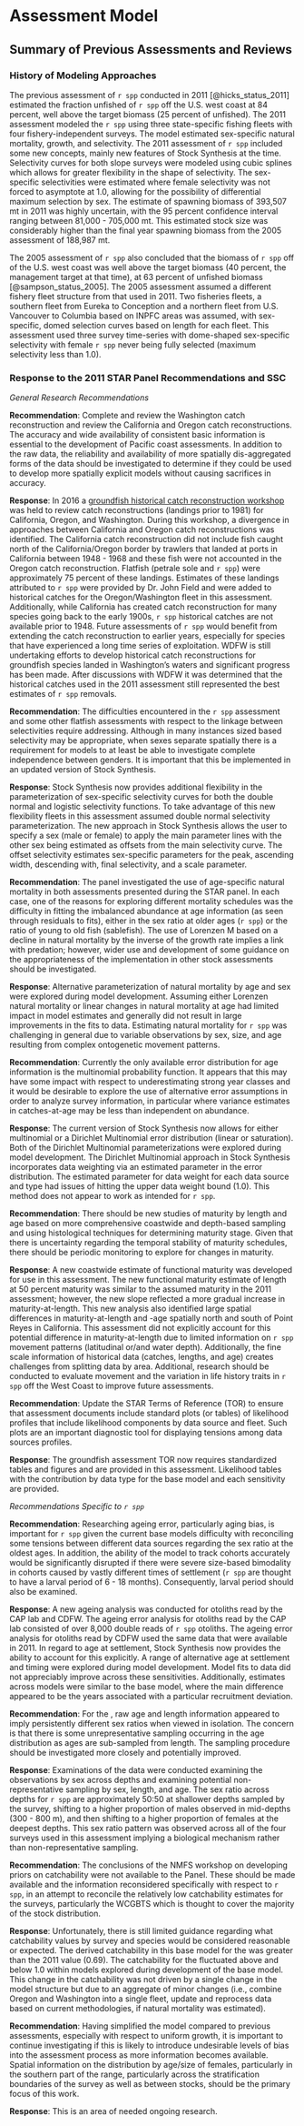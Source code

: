 # Assessment Model

## Summary of Previous Assessments and Reviews


### History of Modeling Approaches 

The previous assessment of `r spp` conducted in 2011 [@hicks_status_2011] estimated the fraction unfished of `r spp` off the U.S. west coast at 84 percent, well above the target biomass (25 percent of unfished). The 2011 assessment modeled the `r spp` using three state-specific fishing fleets with four fishery-independent surveys. The model estimated sex-specific natural mortality, growth, and selectivity. The 2011 assessment of `r spp` included some new concepts, mainly new features of Stock Synthesis at the time. Selectivity curves for both slope surveys were modeled using cubic splines which allows for greater flexibility in the shape of selectivity. The sex-specific selectivities were estimated where female selectivity was not forced to asymptote at 1.0, allowing for the possibility of differential maximum selection by sex. The estimate of spawning biomass of 393,507 mt in 2011 was highly uncertain, with the 95 percent confidence interval ranging between 81,000 - 705,000 mt.  This estimated stock size was considerably higher than the final year spawning biomass from the 2005 assessment of 188,987 mt.

The 2005 assessment of `r spp` also concluded that the biomass of `r spp` off of the U.S. west coast was well above the target biomass (40 percent, the management target at that time), at 63 percent of unfished biomass [@sampson_status_2005].  The 2005 assessment assumed a different fishery fleet structure from that used in 2011. Two fisheries fleets, a southern fleet from Eureka to Conception and a northern fleet from U.S. Vancouver to Columbia based on INPFC areas was assumed, with sex-specific, domed selection curves based on length for each fleet. This assessment used three survey time-series with dome-shaped sex-specific selectivity with female `r spp` never being fully selected (maximum selectivity less than 1.0).


### Response to the 2011 STAR Panel Recommendations and SSC 

*General Research Recommendations*

**Recommendation**: Complete and review the Washington catch reconstruction and review the California and Oregon catch reconstructions. The accuracy and wide availability of consistent basic information is essential to the development of Pacific coast assessments. In addition to the raw data, the reliability and availability of more spatially dis-aggregated forms of the data should be investigated to determine if they could be used to develop more spatially explicit models without causing sacrifices in accuracy.

**Response**: In 2016 a [groundfish historical catch reconstruction workshop](https://www.pcouncil.org/documents/2017/03/i2_att1_catch_reconstruction_workshop_report_mar2017bb.pdf/) was held to review catch reconstructions (landings prior to 1981) for California, Oregon, and Washington. During this workshop, a divergence in approaches between California and Oregon catch reconstructions was identified. The California catch reconstruction did not include fish caught north of the California/Oregon border by trawlers that landed at ports in California between 1948 - 1968 and these fish were not accounted in the Oregon catch reconstruction. Flatfish (petrale sole and `r spp`) were approximately 75 percent of these landings. Estimates of these landings attributed to `r spp` were provided by Dr. John Field and were added to historical catches for the Oregon/Washington fleet in this assessment. Additionally, while California has created catch reconstruction for many species going back to the early 1900s, `r spp` historical catches are not available prior to 1948.  Future assessments of `r spp` would benefit from extending the catch reconstruction to earlier years, especially for species that have experienced a long time series of exploitation. WDFW is still undertaking efforts to develop historical catch reconstructions for groundfish species landed in Washington's waters and significant progress has been made. After discussions with WDFW it was determined that the historical catches used in the 2011 assessment still represented the best estimates of `r spp` removals. 


**Recommendation**: The difficulties encountered in the `r spp` assessment and some other flatfish assessments with respect to the linkage between selectivities require addressing. Although in many instances sized based selectivity may be appropriate, when sexes separate spatially there is a requirement for models to at least be able to investigate complete independence between genders. It is important that this be implemented in an updated version of Stock Synthesis.

**Response**: Stock Synthesis now provides additional flexibility in the parameterization of sex-specific selectivity curves for both the double normal and logistic selectivity functions. To take advantage of this new flexibility fleets in this assessment assumed double normal selectivity parameterization.  The new approach in Stock Synthesis allows the user to specify a sex (male or female) to apply the main parameter lines with the other sex being estimated as offsets from the main selectivity curve.  The offset selectivity estimates sex-specific parameters for the peak, ascending width, descending with, final selectivity, and a scale parameter.   


**Recommendation**: The panel investigated the use of age-specific natural mortality in both assessments presented during the STAR panel. In each case, one of the reasons for exploring different mortality schedules was the difficulty in fitting the imbalanced abundance at age information (as seen through residuals to fits), either in the sex ratio at older ages (`r spp`) or the ratio of young to old fish (sablefish). The use of Lorenzen M based on a decline in natural mortality by the inverse of the growth rate implies a link with predation; however, wider use and development of some guidance on the appropriateness of the implementation in other stock assessments should be investigated.

**Response**: Alternative parameterization of natural mortality by age and sex were explored during model development. Assuming either Lorenzen natural mortality or linear changes in natural mortality at age had limited impact in model estimates and generally did not result in large improvements in the fits to data. Estimating natural mortality for `r spp` was challenging in general due to variable observations by sex, size, and age resulting from complex ontogenetic movement patterns.


**Recommendation**: Currently the only available error distribution for age information is the multinomial probability function. It appears that this may have some impact with respect to underestimating strong year classes and it would be desirable to explore the use of alternative error assumptions in order to analyze survey information, in particular where variance estimates in catches-at-age may be less than independent on abundance.

**Response**: The current version of Stock Synthesis now allows for either multinomial or a Dirichlet Multinomial error distribution (linear or saturation). Both of the Dirichlet Multinomial parameterizations were explored during model development. The Dirichlet Multinomial approach in Stock Synthesis incorporates data weighting via an estimated parameter in the error distribution. The estimated parameter for data weight for each data source and type had issues of hitting the upper data weight bound (1.0). This method does not appear to work as intended for `r spp`.       


**Recommendation**: There should be new studies of maturity by length and age based on more comprehensive coastwide and depth-based sampling and using histological techniques for determining maturity stage. Given that there is uncertainty regarding the temporal stability of maturity schedules, there should be periodic monitoring to explore for changes in maturity.

**Response**: A new coastwide estimate of functional maturity was developed for use in this assessment.  The new functional maturity estimate of length at 50 percent maturity was similar to the assumed maturity in the 2011 assessment; however, the new slope reflected a more gradual increase in maturity-at-length. This new analysis also identified large spatial differences in maturity-at-length and -age spatially north and south of Point Reyes in California. This assessment did not explicitly account for this potential difference in maturity-at-length due to limited information on `r spp` movement patterns (latitudinal or/and water depth).  Additionally, the fine scale information of historical data (catches, lengths, and age) creates challenges from splitting data by area.  Additional, research should be conducted to evaluate movement and the variation in life history traits in `r spp` off the West Coast to improve future assessments. 


**Recommendation**: Update the STAR Terms of Reference (TOR) to ensure that assessment documents include standard plots (or tables) of likelihood profiles that include likelihood components by data source and fleet. Such plots are an important diagnostic tool for displaying tensions among data sources profiles. 

**Response**: The groundfish assessment TOR now requires standardized tables and figures and are provided in this assessment. Likelihood tables with the contribution by data type for the base model and each sensitivity are provided.

*Recommendations Specific to `r spp`*

**Recommendation**: Researching ageing error, particularly aging bias, is important for `r spp` given the current base models difficulty with reconciling some tensions between different data sources regarding the sex ratio at the oldest ages. In addition, the ability of the model to track cohorts accurately would be significantly disrupted if there were severe size-based bimodality in cohorts caused by vastly different times of settlement (`r spp` are thought to have a larval period of 6 - 18 months). Consequently, larval period should also be examined.

**Response**: A new ageing analysis was conducted for otoliths read by the CAP lab and CDFW. The ageing error analysis for otoliths read by the CAP lab consisted of over 8,000 double reads of `r spp` otoliths. The ageing error analysis for otoliths read by CDFW used the same data that were available in 2011. In regard to age at settlement, Stock Synthesis now provides the ability to account for this explicitly.  A range of alternative age at settlement and timing were explored during model development. Model fits to data did not appreciably improve across these sensitivities.  Additionally, estimates across models were similar to the base model, where the main difference appeared to be the years associated with a particular recruitment deviation.    


**Recommendation**: For the \gls{s-wcgbt}, raw age and length information appeared to imply persistently different sex ratios when viewed in isolation. The concern is that there is some unrepresentative sampling occurring in the age distribution as ages are sub-sampled from length. The sampling procedure should be investigated more closely and potentially improved.

**Response**: Examinations of the \gls{s-wcgbt} data were conducted examining the observations by sex across depths and examining potential non-representative sampling by sex, length, and age.  The sex ratio across depths for `r spp` are approximately 50:50 at shallower depths sampled by the survey, shifting to a higher proportion of males observed in mid-depths (300 - 800 m), and then shifting to a higher proportion of females at the deepest depths. This sex ratio pattern was observed across all of the four surveys used in this assessment implying a biological mechanism rather than non-representative sampling. 

**Recommendation**: The conclusions of the NMFS workshop on developing priors on catchability were not available to the Panel. These should be made available and the information reconsidered specifically with respect to `r spp`, in an attempt to reconcile the relatively low catchability estimates for the surveys, particularly the WCGBTS which is thought to cover the majority of the stock distribution.

**Response**: Unfortunately, there is still limited guidance regarding what catchability values by survey and species would be considered reasonable or expected. The derived catchability in this base model for the \gls{s-wcgbt} was greater than the 2011 value (0.69). The catchability for the \gls{s-wcgbt} fluctuated above and below 1.0 within models explored during development of the base model. This change in the catchability was not driven by a single change in the model structure but due to an aggregate of minor changes (i.e., combine Oregon and Washington into a single fleet, update and reprocess data based on current methodologies, if natural mortality was estimated). 


**Recommendation**: Having simplified the model compared to previous assessments, especially with respect to uniform growth, it is important to continue investigating if this is likely to introduce undesirable levels of bias into the assessment process as more information becomes available. Spatial information on the distribution by age/size of females, particularly in the southern part of the range, particularly across the stratification boundaries of the survey as well as between stocks, should be the primary focus of this work. 

**Response**: This is an area of needed ongoing research. 

